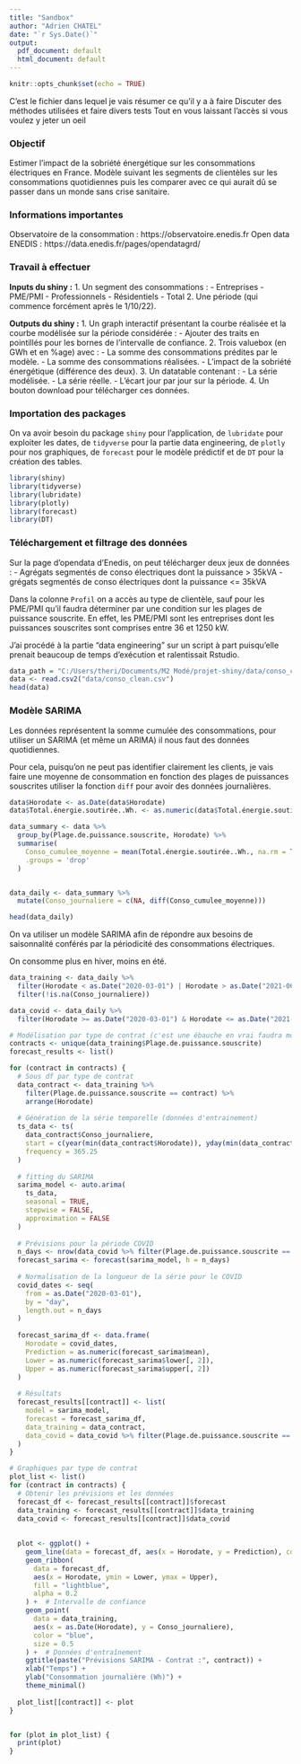 ```yaml
---
title: "Sandbox"
author: "Adrien CHATEL"
date: "`r Sys.Date()`"
output:
  pdf_document: default
  html_document: default
---
```


```r
knitr::opts_chunk$set(echo = TRUE)
```

C'est le fichier dans lequel je vais résumer ce qu'il y a à faire
Discuter des méthodes utilisées et faire divers tests
Tout en vous laissant l'accès si vous voulez y jeter un oeil


### Objectif

Estimer l'impact de la sobriété énergétique sur les consommations électriques en France.
Modèle suivant les segments de clientèles sur les consommations quotidiennes puis les comparer avec ce qui aurait dû se passer dans un monde sans crise sanitaire.

### Informations importantes

Observatoire de la consommation : https://observatoire.enedis.fr
Open data ENEDIS : https://data.enedis.fr/pages/opendatagrd/

### Travail à effectuer

**Inputs du shiny :**
1. Un segment des consommations : 
   - Entreprises
   - PME/PMI
   - Professionnels
   - Résidentiels
   - Total
2. Une période (qui commence forcément après le 1/10/22).

**Outputs du shiny :**
1. Un graph interactif présentant la courbe réalisée et la courbe modélisée sur la période considérée :
   - Ajouter des traits en pointillés pour les bornes de l'intervalle de confiance.
2. Trois valuebox (en GWh et en %age) avec :
   - La somme des consommations prédites par le modèle.
   - La somme des consommations réalisées.
   - L'impact de la sobriété énergétique (différence des deux).
3. Un datatable contenant :
   - La série modélisée.
   - La série réelle.
   - L'écart jour par jour sur la période.
4. Un bouton download pour télécharger ces données.

### Importation des packages

On va avoir besoin du package `shiny` pour l'application, de `lubridate` pour exploiter les dates, de `tidyverse` pour la partie data engineering,  de `plotly` pour nos graphiques, de `forecast` pour le modèle prédictif et de `DT` pour la création des tables.

```r
library(shiny)
library(tidyverse)
library(lubridate)
library(plotly)
library(forecast)
library(DT)
```


### Téléchargement et filtrage des données

Sur la page d'opendata d'Enedis, on peut télécharger deux jeux de données :
  - Agrégats segmentés de conso électriques dont la puissance > 35kVA
  - grégats segmentés de conso électriques dont la puissance <= 35kVA
  
Dans la colonne `Profil` on a accès au type de clientèle, sauf pour les PME/PMI qu'il faudra déterminer par une condition sur les plages de puissance souscrite. En effet, les PME/PMI sont les entreprises dont les puissances souscrites sont comprises entre 36 et 1250 kW.

J'ai procédé à la partie "data engineering" sur un script à part puisqu'elle prenait beaucoup de temps d'exécution et ralentissait Rstudio.

```r
data_path = "C:/Users/theri/Documents/M2 Modé/projet-shiny/data/conso_clean.csv"
data <- read.csv2("data/conso_clean.csv")
head(data)
```
### Modèle SARIMA

Les données représentent la somme cumulée des consommations, pour utiliser un SARIMA (et même un ARIMA) il nous faut des données quotidiennes.

Pour cela, puisqu'on ne peut pas identifier clairement les clients, je vais faire une moyenne de consommation en fonction des plages de puissances souscrites utiliser la fonction `diff` pour avoir des données journalières.

```r

data$Horodate <- as.Date(data$Horodate)
data$Total.énergie.soutirée..Wh. <- as.numeric(data$Total.énergie.soutirée..Wh.)

data_summary <- data %>%
  group_by(Plage.de.puissance.souscrite, Horodate) %>%
  summarise(
    Conso_cumulee_moyenne = mean(Total.énergie.soutirée..Wh., na.rm = TRUE),
    .groups = 'drop'
  )


data_daily <- data_summary %>%
  mutate(Conso_journaliere = c(NA, diff(Conso_cumulee_moyenne)))

head(data_daily)
```
On va utiliser un modèle SARIMA afin de répondre aux besoins de saisonnalité conférés par la périodicité des consommations électriques.

On consomme plus en hiver, moins en été.

```r
data_training <- data_daily %>%
  filter(Horodate < as.Date("2020-03-01") | Horodate > as.Date("2021-06-30")) %>%
  filter(!is.na(Conso_journaliere))

data_covid <- data_daily %>%
  filter(Horodate >= as.Date("2020-03-01") & Horodate <= as.Date("2021-06-30"))

# Modélisation par type de contrat (c'est une ébauche en vrai faudra modéliser par segment de clientèle)
contracts <- unique(data_training$Plage.de.puissance.souscrite)
forecast_results <- list()

for (contract in contracts) {
  # Sous df par type de contrat
  data_contract <- data_training %>%
    filter(Plage.de.puissance.souscrite == contract) %>%
    arrange(Horodate)
  
  # Génération de la série temporelle (données d'entrainement)
  ts_data <- ts(
    data_contract$Conso_journaliere,
    start = c(year(min(data_contract$Horodate)), yday(min(data_contract$Horodate))),
    frequency = 365.25
  )
  
  # fitting du SARIMA
  sarima_model <- auto.arima(
    ts_data,
    seasonal = TRUE,
    stepwise = FALSE,
    approximation = FALSE
  )
  
  # Prévisions pour la période COVID
  n_days <- nrow(data_covid %>% filter(Plage.de.puissance.souscrite == contract))
  forecast_sarima <- forecast(sarima_model, h = n_days)
  
  # Normalisation de la longueur de la série pour le COVID
  covid_dates <- seq(
    from = as.Date("2020-03-01"),
    by = "day",
    length.out = n_days
  )
  
  forecast_sarima_df <- data.frame(
    Horodate = covid_dates,
    Prediction = as.numeric(forecast_sarima$mean),
    Lower = as.numeric(forecast_sarima$lower[, 2]),
    Upper = as.numeric(forecast_sarima$upper[, 2])
  )
  
  # Résultats
  forecast_results[[contract]] <- list(
    model = sarima_model,
    forecast = forecast_sarima_df,
    data_training = data_contract,
    data_covid = data_covid %>% filter(Plage.de.puissance.souscrite == contract)
  )
}

# Graphiques par type de contrat
plot_list <- list()
for (contract in contracts) {
  # Obtenir les prévisions et les données
  forecast_df <- forecast_results[[contract]]$forecast
  data_training <- forecast_results[[contract]]$data_training
  data_covid <- forecast_results[[contract]]$data_covid
  
  
  plot <- ggplot() +
    geom_line(data = forecast_df, aes(x = Horodate, y = Prediction), color = "black") +
    geom_ribbon(
      data = forecast_df,
      aes(x = Horodate, ymin = Lower, ymax = Upper),
      fill = "lightblue",
      alpha = 0.2
    ) +  # Intervalle de confiance
    geom_point(
      data = data_training,
      aes(x = as.Date(Horodate), y = Conso_journaliere),
      color = "blue",
      size = 0.5
    ) +  # Données d'entraînement
    ggtitle(paste("Prévisions SARIMA - Contrat :", contract)) +
    xlab("Temps") +
    ylab("Consommation journalière (Wh)") +
    theme_minimal()
  
  plot_list[[contract]] <- plot
}


for (plot in plot_list) {
  print(plot)
}

```

